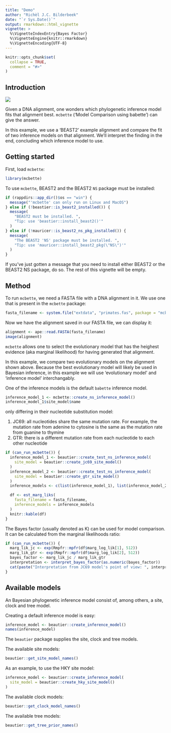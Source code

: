```yaml
---
title: "Demo"
author: "Richèl J.C. Bilderbeek"
date: "`r Sys.Date()`"
output: rmarkdown::html_vignette
vignette: >
  %\VignetteIndexEntry{Bayes Factor}
  %\VignetteEngine{knitr::rmarkdown}
  %\VignetteEncoding{UTF-8}
---
```


```r
knitr::opts_chunk$set(
  collapse = TRUE,
  comment = "#>"
)
```

## Introduction

![](mcbette_logo.png)

Given a DNA alignment, one wonders which phylogenetic inference model
fits that alignment best. `mcbette` ('Model Comparison using babette') 
can give the answer.

In this example, we use a 'BEAST2' example alignment and compare the fit
of two inference models on that alignment. We'll interpret the finding
in the end, concluding which inference model to use.

## Getting started

First, load `mcbette`:

```r
library(mcbette)
```

To use `mcbette`, BEAST2 and the BEAST2 `NS` package must be installed:

```r
if (rappdirs::app_dir()$os == "win") {
  message("'mcbette' can only run on Linux and MacOS")
} else if (!beastier::is_beast2_installed()) {
  message(
    "BEAST2 must be installed. ",
    "Tip: use 'beastier::install_beast2()'"
  )
} else if (!mauricer::is_beast2_ns_pkg_installed()) {
  message(
    "The BEAST2 'NS' package must be installed. ",
    "Tip: use 'mauricer::install_beast2_pkg(\"NS\")'"
  )
}
```

If you've just gotten a message that you need to install either
BEAST2 or the BEAST2 NS package, do so. The rest of this
vignette will be empty.

## Method

To run `mcbette`, we need a FASTA file with a DNA alignment in it.
We use one that is present in the `mcbette` package:

```r
fasta_filename <- system.file("extdata", "primates.fas", package = "mcbette")
```

Now we have the alignment saved in our FASTA file, we can display it:

```r
alignment <- ape::read.FASTA(fasta_filename)
image(alignment)
```

`mcbette` allows one to select the evolutionary model that has the
heighest evidence (aka marginal likelihood) for having generated that 
alignment.

In this example, we compare two evolutionary models on the alignment shown
above. Because the best evolutionary model will likely be used
in Bayesian inference, in this example we will use 'evolutionary model'
and 'inference model' interchangably.

One of the inference models is the default `babette` inference
model. 

```r
inference_model_1 <- mcbette::create_ns_inference_model()
inference_model_1$site_model$name
```


only differing in their nucleotide substitution model:

  1. JC69: all nucleotides share the same mutation rate. 
     For example, the
     mutation rate from adenine to cytosine is the same as the
     mutation rate from guanine to thymine
  2. GTR: there is a different mutation rate from each nucleotide to each
     other nucleotide

```r
if (can_run_mcbette()) {
  inference_model_1 <- beautier::create_test_ns_inference_model(
    site_model = beautier::create_jc69_site_model()
  )
  inference_model_2 <- beautier::create_test_ns_inference_model(
    site_model = beautier::create_gtr_site_model()
  )
  inference_models <- c(list(inference_model_1), list(inference_model_2))

  df <- est_marg_liks(
    fasta_filename = fasta_filename,
    inference_models = inference_models
  )
  knitr::kable(df)
}
```

The Bayes factor (usually denoted as K) can be used for model comparison. 
It can be calculated from the marginal likelihoods ratio:

```r
if (can_run_mcbette()) {
  marg_lik_jc <- exp(Rmpfr::mpfr(df$marg_log_lik[1], 512))
  marg_lik_gtr <- exp(Rmpfr::mpfr(df$marg_log_lik[2], 512))
  bayes_factor <- marg_lik_jc / marg_lik_gtr
  interpretation <- interpret_bayes_factor(as.numeric(bayes_factor))
  cat(paste("Interpretation from JC69 model's point of view: ", interpretation))
}
```

## Available models

An Bayesian phylogenetic inference model consist of, among others,
a site, clock and tree model. 

Creating a default inference model is easy:

```r
inference_model <- beautier::create_inference_model()
names(inference_model)
```

The `beautier` package supplies the site, clock and tree models.

The available site models:

```r
beautier::get_site_model_names()
```

As an example, to use the HKY site model:

```r
inference_model <- beautier::create_inference_model(
  site_model = beautier::create_hky_site_model()
)
```

The available clock models:

```r
beautier::get_clock_model_names()
```

The available tree models:

```r
beautier::get_tree_prior_names()
```

